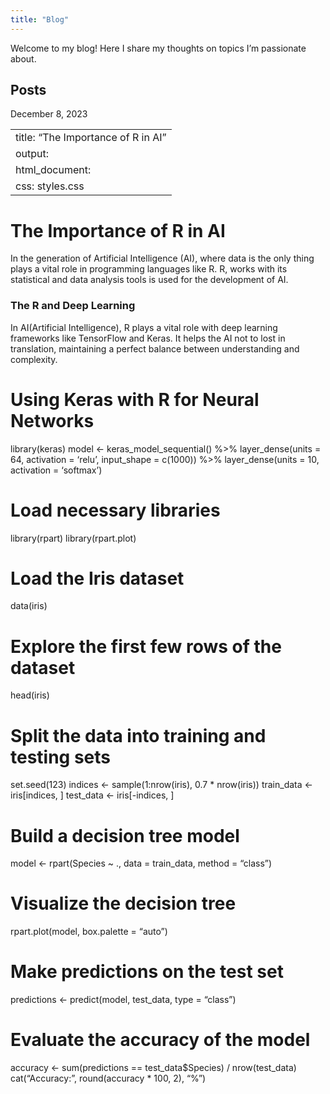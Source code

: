 ---
title: "Blog"
---

Welcome to my blog! Here I share my thoughts on topics I'm passionate about.

## Posts

December 8, 2023

---
title: "The Importance of R in AI"
output:
  html_document:
    css: styles.css
---

# The Importance of R in AI

In the generation of Artificial Intelligence (AI), where data is the only thing plays a vital role in programming languages like R. R, works with its statistical and data analysis tools is used for the development of AI.

### **The R and Deep Learning**

In AI(Artificial Intelligence), R plays a vital role with deep learning frameworks like TensorFlow and Keras. It helps the AI not to lost in translation, maintaining a perfect balance between understanding and complexity.

# Using Keras with R for Neural Networks

library(keras) model \<- keras_model_sequential() %\>% layer_dense(units = 64, activation = 'relu', input_shape = c(1000)) %\>% layer_dense(units = 10, activation = 'softmax')

# Load necessary libraries

library(rpart) library(rpart.plot)

# Load the Iris dataset

data(iris)

# Explore the first few rows of the dataset

head(iris)

# Split the data into training and testing sets

set.seed(123) indices \<- sample(1:nrow(iris), 0.7 \* nrow(iris)) train_data \<- iris\[indices, \] test_data \<- iris\[-indices, \]

# Build a decision tree model

model \<- rpart(Species \~ ., data = train_data, method = "class")

# Visualize the decision tree

rpart.plot(model, box.palette = "auto")

# Make predictions on the test set

predictions \<- predict(model, test_data, type = "class")

# Evaluate the accuracy of the model

accuracy \<- sum(predictions == test_data\$Species) / nrow(test_data) cat("Accuracy:", round(accuracy \* 100, 2), "%\n")
